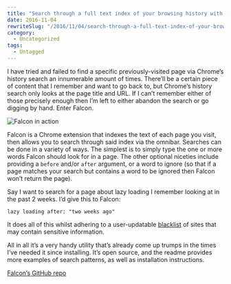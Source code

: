 ```yaml
---
title: "Search through a full text index of your browsing history with Falcon"
date: 2016-11-04
rewriteSlug: "/2016/11/04/search-through-a-full-text-index-of-your-browsing-history-with-falcon/"
category:
  - Uncategorized
tags:
  - Untagged
---
```


I have tried and failed to find a specific previously-visited page via Chrome’s history search an innumerable amount of times. There’ll be a certain piece of content that I remember and want to go back to, but Chrome’s history search only looks at the page title and URL. If I can’t remember either of those precisely enough then I’m left to either abandon the search or go digging by hand. Enter Falcon.

<!-- readmore -->

![Falcon in action](https://elliotekj.com/wp-content/uploads/2016/11/falcon.gif)

Falcon is a Chrome extension that indexes the text of each page you visit, then allows you to search through said index via the omnibar. Searches can be done in a variety of ways. The simplest is to simply type the one or more words Falcon should look for in a page. The other optional niceties include providing a `before` and/or `after` argument, or a word to ignore (so that if a page matches your search but contains a word to be ignored then Falcon won’t return the page).

Say I want to search for a page about lazy loading I remember looking at in the past 2 weeks. I’d give this to Falcon:

```
lazy loading after: "two weeks ago"
```

It does all of this whilst adhering to a user-updatable [blacklist](https://github.com/lengstrom/falcon/blob/eaf010805f0d0b4745764697cc17d1d7c955eb70/extension/js/blacklist2.js) of sites that may contain sensitive information.

All in all it’s a very handy utility that’s already come up trumps in the times I’ve needed it since installing. It’s open source, and the readme provides more examples of search patterns, as well as installation instructions.

[Falcon’s GitHub repo](https://github.com/lengstrom/falcon)
  